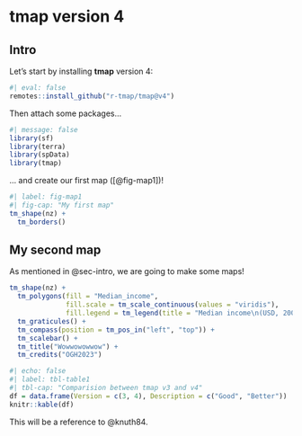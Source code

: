# tmap version 4

## Intro {#sec-intro}

Let's start by installing **tmap** version 4:

```r
#| eval: false
remotes::install_github("r-tmap/tmap@v4")
```

Then attach some packages...

```r
#| message: false
library(sf)
library(terra)
library(spData)
library(tmap)
```

... and create our first map ([@fig-map1])!

```r
#| label: fig-map1
#| fig-cap: "My first map"
tm_shape(nz) +
  tm_borders()
```

## My second map

As mentioned in @sec-intro, we are going to make some maps!

```r
tm_shape(nz) +
  tm_polygons(fill = "Median_income", 
              fill.scale = tm_scale_continuous(values = "viridis"),
              fill.legend = tm_legend(title = "Median income\n(USD, 2007)")) +
  tm_graticules() +
  tm_compass(position = tm_pos_in("left", "top")) +
  tm_scalebar() +
  tm_title("Wowwowowwow") +
  tm_credits("OGH2023")
```

<!-- jn: Oh, this map is bad. We need to improve the title! -->

```r
#| echo: false
#| label: tbl-table1
#| tbl-cap: "Comparision between tmap v3 and v4"
df = data.frame(Version = c(3, 4), Description = c("Good", "Better"))
knitr::kable(df)
```

This will be a reference to @knuth84.